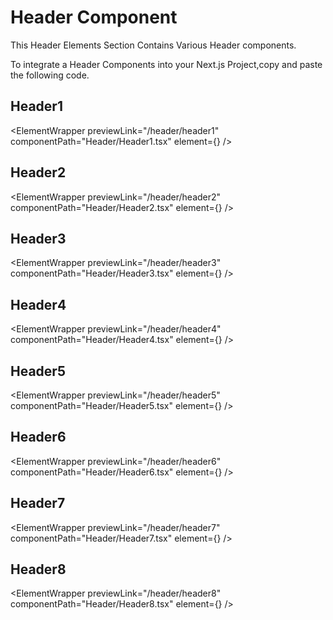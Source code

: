 
# Header Component

This Header Elements Section Contains Various Header components.

To integrate a Header Components into your Next.js Project,copy and paste the following code.

## Header1

<ElementWrapper
  previewLink="/header/header1"
  componentPath="Header/Header1.tsx"
  element={<Header1 />}
/>

## Header2

<ElementWrapper
  previewLink="/header/header2"
  componentPath="Header/Header2.tsx"
  element={<Header2 />}
/>

## Header3

<ElementWrapper
  previewLink="/header/header3"
  componentPath="Header/Header3.tsx"
  element={<Header3 />}
/>

## Header4

<ElementWrapper
  previewLink="/header/header4"
  componentPath="Header/Header4.tsx"
  element={<Header4 />}
/>

## Header5

<ElementWrapper
  previewLink="/header/header5"
  componentPath="Header/Header5.tsx"
  element={<Header5 />}
/>

## Header6

<ElementWrapper
  previewLink="/header/header6"
  componentPath="Header/Header6.tsx"
  element={<Header6 />}
/>

## Header7

<ElementWrapper
  previewLink="/header/header7"
  componentPath="Header/Header7.tsx"
  element={<Header7 />}
/>

## Header8

<ElementWrapper
  previewLink="/header/header8"
  componentPath="Header/Header8.tsx"
  element={<Header8 />}
/>
